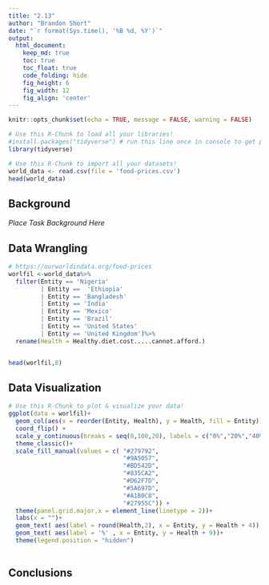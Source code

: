 ---
title: "2.13"
author: "Brandon Short"
date: "`r format(Sys.time(), '%B %d, %Y')`"
output:
  html_document:  
    keep_md: true
    toc: true
    toc_float: true
    code_folding: hide
    fig_height: 6
    fig_width: 12
    fig_align: 'center'
---

```{r, echo=FALSE}
knitr::opts_chunk$set(echo = TRUE, message = FALSE, warning = FALSE)
```

```{r load_libraries, include=FALSE}
# Use this R-Chunk to load all your libraries!
#install.packages("tidyverse") # run this line once in console to get package
library(tidyverse)

```

```{r load_data}
# Use this R-Chunk to import all your datasets!
world_data <- read.csv(file = 'food-prices.csv')
head(world_data)
```

## Background

_Place Task Background Here_

## Data Wrangling

```{r tidy_data}
# https://ourworldindata.org/food-prices
worlfil <-world_data%>%
  filter(Entity == 'Nigeria'
         | Entity ==  'Ethiopia'
         | Entity == 'Bangladesh'
         | Entity == 'India'
         | Entity == 'Mexico'
         | Entity == 'Brazil'
         | Entity == 'United States'
         | Entity == 'United Kingdom')%>%
  rename(Health = Healthy.diet.cost.....cannot.afford.)


head(worlfil,8)
```

## Data Visualization

```{r plot_data}
# Use this R-Chunk to plot & visualize your data!
ggplot(data = worlfil)+
  geom_col(aes(x = reorder(Entity, Health), y = Health, fill = Entity))+
  coord_flip() +
  scale_y_continuous(breaks = seq(0,100,20), labels = c("0%","20%","40%","60%","80%",""))+
  theme_classic()+
  scale_fill_manual(values = c( "#279792",
                                "#9A5057",
                                "#BD542D",
                                "#835CA2",
                                "#D62F7D",
                                "#5A697D",
                                "#A1B0C8",
                                "#27955C")) +
  theme(panel.grid.major.x = element_line(linetype = 2))+
  labs(x = "")+
  geom_text( aes(label = round(Health,2), x = Entity, y = Health + 4)) +
  geom_text( aes(label = '%' , x = Entity, y = Health + 9))+
  theme(legend.position = "hidden")
  

```

## Conclusions
